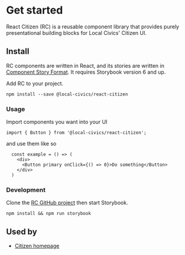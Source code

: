 
<Meta title="Intro" />

# Get started

React Citizen (RC) is a reusable component library that provides purely presentational building blocks for Local Civics' Citizen UI.

## Install

RC components are written in React, and its stories are written in [Component Story Format](https://medium.com/storybookjs/component-story-format-66f4c32366df). It requires Storybook version 6 and up.

Add RC to your project.

`npm install --save @local-civics/react-citizen`

### **Usage**

Import components you want into your UI

`import { Button } from '@local-civics/react-citizen';`

and use them like so

```
  const example = () => (
    <div>
      <Button primary onClick={() => 0}>Do something</Button>
    </div>
  )
```

### **Development**

Clone the [RC GitHub project](https://github.com/local-civics/react-citizen) then start Storybook.

`npm install && npm run storybook`

## Used by

- [Citizen homepage](https://citizen.localcivics.io/)
